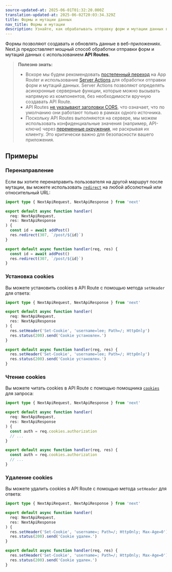 ```yaml
---
source-updated-at: 2025-06-01T01:32:20.000Z
translation-updated-at: 2025-06-02T20:03:34.329Z
title: Формы и мутации данных
nav_title: Формы и мутации
description: Узнайте, как обрабатывать отправку форм и мутации данных в Next.js.
---
```


Формы позволяют создавать и обновлять данные в веб-приложениях. Next.js предоставляет мощный способ обработки отправки форм и мутаций данных с использованием **API Routes**.

> **Полезно знать:**
>
> - Вскоре мы будем рекомендовать [постепенный переход](/docs/app/guides/migrating/app-router-migration) на App Router и использование [Server Actions](/docs/app/building-your-application/data-fetching/server-actions-and-mutations) для обработки отправки форм и мутаций данных. Server Actions позволяют определять асинхронные серверные функции, которые можно вызывать напрямую из компонентов, без необходимости вручную создавать API Route.
> - API Routes [не указывают заголовки CORS](https://developer.mozilla.org/docs/Web/HTTP/CORS), что означает, что по умолчанию они работают только в рамках одного источника.
> - Поскольку API Routes выполняются на сервере, мы можем использовать конфиденциальные значения (например, API-ключи) через [переменные окружения](/docs/pages/guides/environment-variables), не раскрывая их клиенту. Это критически важно для безопасности вашего приложения.

## Примеры

### Перенаправление

Если вы хотите перенаправить пользователя на другой маршрут после мутации, вы можете использовать [`redirect`](/docs/pages/building-your-application/routing/api-routes#response-helpers) на любой абсолютный или относительный URL:

```ts filename="pages/api/submit.ts" switcher
import type { NextApiRequest, NextApiResponse } from 'next'

export default async function handler(
  req: NextApiRequest,
  res: NextApiResponse
) {
  const id = await addPost()
  res.redirect(307, `/post/${id}`)
}
```

```js filename="pages/api/submit.js" switcher
export default async function handler(req, res) {
  const id = await addPost()
  res.redirect(307, `/post/${id}`)
}
```

### Установка cookies

Вы можете установить cookies в API Route с помощью метода `setHeader` для ответа:

```ts filename="pages/api/cookie.ts" switcher
import type { NextApiRequest, NextApiResponse } from 'next'

export default async function handler(
  req: NextApiRequest,
  res: NextApiResponse
) {
  res.setHeader('Set-Cookie', 'username=lee; Path=/; HttpOnly')
  res.status(200).send('Cookie установлен.')
}
```

```js filename="pages/api/cookie.js" switcher
export default async function handler(req, res) {
  res.setHeader('Set-Cookie', 'username=lee; Path=/; HttpOnly')
  res.status(200).send('Cookie установлен.')
}
```

### Чтение cookies

Вы можете читать cookies в API Route с помощью помощника [`cookies`](/docs/pages/building-your-application/routing/api-routes#request-helpers) для запроса:

```ts filename="pages/api/cookie.ts" switcher
import type { NextApiRequest, NextApiResponse } from 'next'

export default async function handler(
  req: NextApiRequest,
  res: NextApiResponse
) {
  const auth = req.cookies.authorization
  // ...
}
```

```js filename="pages/api/cookie.js" switcher
export default async function handler(req, res) {
  const auth = req.cookies.authorization
  // ...
}
```

### Удаление cookies

Вы можете удалить cookies в API Route с помощью метода `setHeader` для ответа:

```ts filename="pages/api/cookie.ts" switcher
import type { NextApiRequest, NextApiResponse } from 'next'

export default async function handler(
  req: NextApiRequest,
  res: NextApiResponse
) {
  res.setHeader('Set-Cookie', 'username=; Path=/; HttpOnly; Max-Age=0')
  res.status(200).send('Cookie удален.')
}
```

```js filename="pages/api/cookie.js" switcher
export default async function handler(req, res) {
  res.setHeader('Set-Cookie', 'username=; Path=/; HttpOnly; Max-Age=0')
  res.status(200).send('Cookie удален.')
}
```